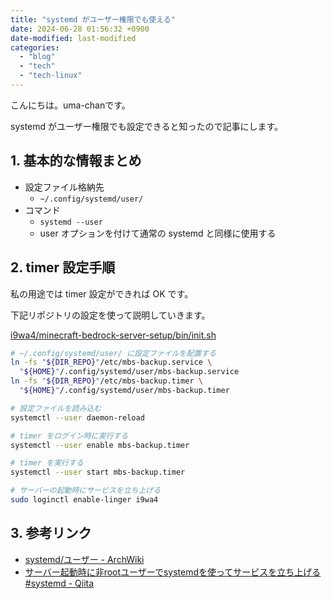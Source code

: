 ```yaml
---
title: "systemd がユーザー権限でも使える"
date: 2024-06-28 01:56:32 +0900
date-modified: last-modified
categories:
  - "blog"
  - "tech"
  - "tech-linux"
---
```


こんにちは。uma-chanです。

systemd がユーザー権限でも設定できると知ったので記事にします。

## 1. 基本的な情報まとめ

- 設定ファイル格納先
    - `~/.config/systemd/user/`
- コマンド
    - `systemd --user`
    - user オプションを付けて通常の systemd と同様に使用する

## 2. timer 設定手順

私の用途では timer 設定ができれば OK です。

下記リポジトリの設定を使って説明していきます。

[i9wa4/minecraft-bedrock-server-setup/bin/init.sh](https://github.com/i9wa4/minecraft-bedrock-server-setup/blob/21631d662eb510f972dc0142faecdf27d804398f/bin/init.sh)

```sh
# ~/.config/systemd/user/ に設定ファイルを配置する
ln -fs "${DIR_REPO}"/etc/mbs-backup.service \
  "${HOME}"/.config/systemd/user/mbs-backup.service
ln -fs "${DIR_REPO}"/etc/mbs-backup.timer \
  "${HOME}"/.config/systemd/user/mbs-backup.timer

# 設定ファイルを読み込む
systemctl --user daemon-reload

# timer をログイン時に実行する
systemctl --user enable mbs-backup.timer

# timer を実行する
systemctl --user start mbs-backup.timer

# サーバーの起動時にサービスを立ち上げる
sudo loginctl enable-linger i9wa4
```

## 3. 参考リンク

- [systemd/ユーザー - ArchWiki](https://wiki.archlinux.jp/index.php/Systemd/ユーザー)
- [サーバー起動時に非rootユーザーでsystemdを使ってサービスを立ち上げる #systemd - Qiita](https://qiita.com/k0kubun/items/3c94473506e0e370a227)
